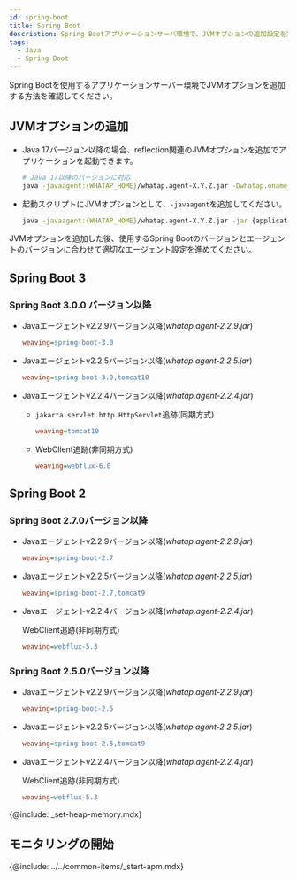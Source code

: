 ```yaml
---
id: spring-boot
title: Spring Boot
description: Spring Bootアプリケーションサーバ環境で、JVMオプションの追加設定を完了してください。
tags:
  - Java
  - Spring Boot
---
```


Spring Bootを使用するアプリケーションサーバー環境でJVMオプションを追加する方法を確認してください。

## JVMオプションの追加

- Java 17バージョン以降の場合、reflection関連のJVMオプションを追加でアプリケーションを起動できます。

  ```bash
  # Java 17以降のバージョンに対応
  java -javaagent:{WHATAP_HOME}/whatap.agent-X.Y.Z.jar -Dwhatap.oname={Agent_Name} --add-opens=java.base/java.lang=ALL-UNNAMED -jar {application.jar}
  ```

- 起動スクリプトにJVMオプションとして、`-javaagent`を追加してください。

  ```bash
  java -javaagent:{WHATAP_HOME}/whatap.agent-X.Y.Z.jar -jar {application.jar}
  ```

JVMオプションを追加した後、使用するSpring Bootのバージョンとエージェントのバージョンに合わせて適切なエージェント設定を進めてください。

## Spring Boot 3

### Spring Boot 3.0.0 バージョン以降

- Javaエージェントv2.2.9バージョン以降(_whatap.agent-2.2.9.jar_)

  ```ini title='whatap.conf'
  weaving=spring-boot-3.0
  ```

- Javaエージェントv2.2.5バージョン以降(_whatap.agent-2.2.5.jar_)

  ```ini title='whatap.conf'
  weaving=spring-boot-3.0,tomcat10
  ```

- Javaエージェントv2.2.4バージョン以降(_whatap.agent-2.2.4.jar_)

  - `jakarta.servlet.http.HttpServlet`追跡(同期方式)

    ```ini title='whatap.conf'
    weaving=tomcat10
    ```

  - WebClient追跡(非同期方式)

    ```ini title='whatap.conf'
    weaving=webflux-6.0
    ```

## Spring Boot 2

### Spring Boot 2.7.0バージョン以降

- Javaエージェントv2.2.9バージョン以降(_whatap.agent-2.2.9.jar_)

  ```ini title='whatap.conf'
  weaving=spring-boot-2.7
  ```

- Javaエージェントv2.2.5バージョン以降(_whatap.agent-2.2.5.jar_)

  ```ini title='whatap.conf'
  weaving=spring-boot-2.7,tomcat9
  ```

- Javaエージェントv2.2.4バージョン以降(_whatap.agent-2.2.4.jar_)

  WebClient追跡(非同期方式)

  ```ini title='whatap.conf'
  weaving=webflux-5.3
  ```

### Spring Boot 2.5.0バージョン以降

- Javaエージェントv2.2.9バージョン以降(_whatap.agent-2.2.9.jar_)

  ```ini title='whatap.conf'
  weaving=spring-boot-2.5
  ```

- Javaエージェントv2.2.5バージョン以降(_whatap.agent-2.2.5.jar_)

  ```ini title='whatap.conf'
  weaving=spring-boot-2.5,tomcat9
  ```

- Javaエージェントv2.2.4バージョン以降(_whatap.agent-2.2.4.jar_)

  WebClient追跡(非同期方式)

  ```ini title='whatap.conf'
  weaving=webflux-5.3
  ```

{@include: _set-heap-memory.mdx} 

## モニタリングの開始

{@include: ../../common-items/_start-apm.mdx} 
